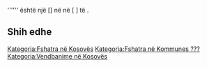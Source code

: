 {{Fshat në 
 | Emri                = Režance
 | Emri (Rasa dhanore) = Režance
 | Figura              = 
 | Shteti              = Kosovës
 | Komuna              = ???
 | Kodi postar         = 
 | Sipërfaqja          = 
 | Popullsia           = 
 | Regj. i popullsisë  = 
 | Dend. e popullsisë  = 
 | Faqja zyrtare       = 
 <!--- Koordinatat ----> 
 | Gjerësia            = 
 | Gjatësia            = 
 | Lartësia            = 
}}
'''''' është një [] në [[  ]] në [  ] të [[  ]].

<!-- == Gjeografia == -->
<!-- == Historia == -->
<!-- == Demografia == -->
== Shih edhe ==
{{Komuna ???}}
{{Kosovo-Administrata-Cung}}

[[Kategoria:Fshatra në Kosovës]]
[[Kategoria:Fshatra në Kommunes ???]]
[[Kategoria:Vendbanime në Kosovës]]